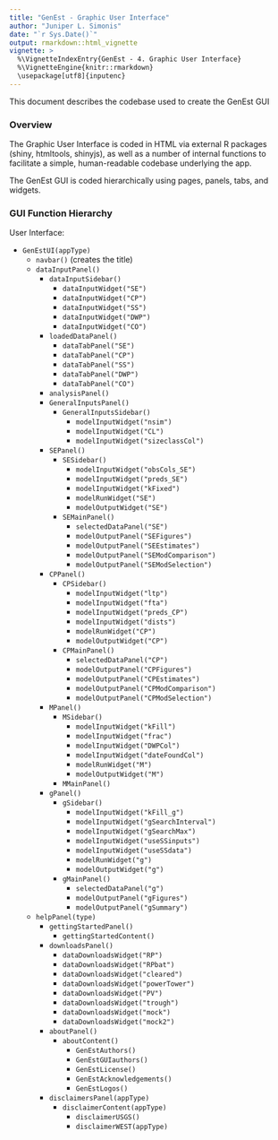 ```yaml
---
title: "GenEst - Graphic User Interface"
author: "Juniper L. Simonis"
date: "`r Sys.Date()`"
output: rmarkdown::html_vignette
vignette: >
  %\VignetteIndexEntry{GenEst - 4. Graphic User Interface}
  %\VignetteEngine{knitr::rmarkdown}
  \usepackage[utf8]{inputenc}
---
```



This document describes the codebase used to create the GenEst GUI

### Overview

The Graphic User Interface is coded in HTML via external R packages (shiny, htmltools, shinyjs), as well as a number of internal functions to facilitate a simple, human-readable codebase underlying the app.

The GenEst GUI is coded hierarchically using pages, panels, tabs, and widgets.


### GUI Function Hierarchy

User Interface:

* `GenEstUI(appType)` 
  * `navbar()` (creates the title)
  * `dataInputPanel()` 
    * `dataInputSidebar()`
      * ` dataInputWidget("SE")`
      * ` dataInputWidget("CP")` 
      * ` dataInputWidget("SS")` 
      * ` dataInputWidget("DWP")` 
      * ` dataInputWidget("CO")`
    * `loadedDataPanel()`
      * ` dataTabPanel("SE")`
      * ` dataTabPanel("CP")` 
      * ` dataTabPanel("SS")` 
      * ` dataTabPanel("DWP")` 
      * ` dataTabPanel("CO")`
	* `analysisPanel()`
    * `GeneralInputsPanel()`
      * `GeneralInputsSidebar()`
        * `modelInputWidget("nsim")`
        * `modelInputWidget("CL")`
        * `modelInputWidget("sizeclassCol")`		
    * `SEPanel()`
      * `SESidebar()`
        * `modelInputWidget("obsCols_SE")`
        * `modelInputWidget("preds_SE")`
        * `modelInputWidget("kFixed")`
        * `modelRunWidget("SE")`
        * `modelOutputWidget("SE")`	   
      * `SEMainPanel()`	
        * `selectedDataPanel("SE")`
        * `modelOutputPanel("SEFigures")`
        * `modelOutputPanel("SEEstimates")`
        * `modelOutputPanel("SEModComparison")`
        * `modelOutputPanel("SEModSelection")`	  
    * `CPPanel()`
      * `CPSidebar()`
        * `modelInputWidget("ltp")`
        * `modelInputWidget("fta")`
        * `modelInputWidget("preds_CP")`
        * `modelInputWidget("dists")`
        * `modelRunWidget("CP")`
        * `modelOutputWidget("CP")`
      * `CPMainPanel()`
        * `selectedDataPanel("CP")`
        * `modelOutputPanel("CPFigures")`
        * `modelOutputPanel("CPEstimates")`
        * `modelOutputPanel("CPModComparison")`
        * `modelOutputPanel("CPModSelection")`	
	* `MPanel()`
      * `MSidebar()`
        * `modelInputWidget("kFill")`
        * `modelInputWidget("frac")`
        * `modelInputWidget("DWPCol")`
        * `modelInputWidget("dateFoundCol")`
        * `modelRunWidget("M")`
        * `modelOutputWidget("M")`
      * `MMainPanel()`	  
    * `gPanel()`
      * `gSidebar()`
        * `modelInputWidget("kFill_g")`
        * `modelInputWidget("gSearchInterval")`
        * `modelInputWidget("gSearchMax")`
        * `modelInputWidget("useSSinputs")`
        * `modelInputWidget("useSSdata")`
        * `modelRunWidget("g")`
        * `modelOutputWidget("g")`
      * `gMainPanel()`	
        * `selectedDataPanel("g")`
        * `modelOutputPanel("gFigures")`
        * `modelOutputPanel("gSummary")`	  
  * `helpPanel(type)`
    * `gettingStartedPanel()`
      * `gettingStartedContent()`
    * `downloadsPanel()`
      * ` dataDownloadsWidget("RP")`
      * ` dataDownloadsWidget("RPbat")`
      * ` dataDownloadsWidget("cleared")`
      * ` dataDownloadsWidget("powerTower")`
      * ` dataDownloadsWidget("PV")`
      * ` dataDownloadsWidget("trough")`
      * ` dataDownloadsWidget("mock")`
      * ` dataDownloadsWidget("mock2")`
    * `aboutPanel()`
      * `aboutContent()`
        * ` GenEstAuthors()`
        * ` GenEstGUIauthors()`
        * ` GenEstLicense()`
        * ` GenEstAcknowledgements()`
        * ` GenEstLogos()`
    * `disclaimersPanel(appType)`
      * `disclaimerContent(appType)`
        * ` disclaimerUSGS()`
        * ` disclaimerWEST(appType)`		